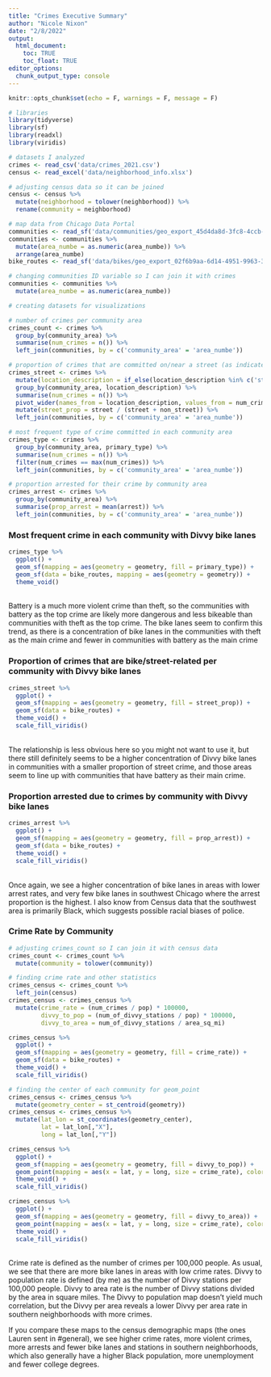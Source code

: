 ---
title: "Crimes Executive Summary"
author: "Nicole Nixon"
date: "2/8/2022"
output: 
  html_document:
    toc: TRUE
    toc_float: TRUE
editor_options: 
  chunk_output_type: console
---

```{r setup, include=FALSE}
knitr::opts_chunk$set(echo = F, warnings = F, message = F)
```

```{r}
# libraries
library(tidyverse)
library(sf)
library(readxl)
library(viridis)

# datasets I analyzed
crimes <- read_csv('data/crimes_2021.csv')
census <- read_excel('data/neighborhood_info.xlsx')

# adjusting census data so it can be joined
census <- census %>% 
  mutate(neighborhood = tolower(neighborhood)) %>% 
  rename(community = neighborhood)

# map data from Chicago Data Portal 
communities <- read_sf('data/communities/geo_export_45d4da8d-3fc8-4ccb-9b0c-8f546d526c9a.shp')
communities <- communities %>% 
  mutate(area_numbe = as.numeric(area_numbe)) %>% 
  arrange(area_numbe)
bike_routes <- read_sf('data/bikes/geo_export_02f6b9aa-6d14-4951-9963-31aeaa95c2b8.shp')

# changing communities ID variable so I can join it with crimes
communities <- communities %>% 
  mutate(area_numbe = as.numeric(area_numbe))

```


```{r}
# creating datasets for visualizations

# number of crimes per community area
crimes_count <- crimes %>% 
  group_by(community_area) %>% 
  summarise(num_crimes = n()) %>% 
  left_join(communities, by = c('community_area' = 'area_numbe'))

# proportion of crimes that are committed on/near a street (as indicated by the location being street, alley, sidewalk or highway) out of all crimes in the community
crimes_street <- crimes %>% 
  mutate(location_description = if_else(location_description %in% c('street', 'alley', 'sidewalk', 'highway / expressway'), "street", "non_street")) %>% 
  group_by(community_area, location_description) %>% 
  summarise(num_crimes = n()) %>% 
  pivot_wider(names_from = location_description, values_from = num_crimes) %>% 
  mutate(street_prop = street / (street + non_street)) %>% 
  left_join(communities, by = c('community_area' = 'area_numbe'))

# most frequent type of crime committed in each community area
crimes_type <- crimes %>% 
  group_by(community_area, primary_type) %>% 
  summarise(num_crimes = n()) %>% 
  filter(num_crimes == max(num_crimes)) %>% 
  left_join(communities, by = c('community_area' = 'area_numbe'))

# proportion arrested for their crime by community area
crimes_arrest <- crimes %>% 
  group_by(community_area) %>% 
  summarise(prop_arrest = mean(arrest)) %>% 
  left_join(communities, by = c('community_area' = 'area_numbe'))
```


### Most frequent crime in each community with Divvy bike lanes

```{r}
crimes_type %>% 
  ggplot() +
  geom_sf(mapping = aes(geometry = geometry, fill = primary_type)) +
  geom_sf(data = bike_routes, mapping = aes(geometry = geometry)) +
  theme_void()
```
<br>
Battery is a much more violent crime than theft, so the communities with battery as the top crime are likely more dangerous and less bikeable than communities with theft as the top crime. The bike lanes seem to confirm this trend, as there is a concentration of bike lanes in the communities with theft as the main crime and fewer in communities with battery as the main crime

### Proportion of crimes that are bike/street-related per community with Divvy bike lanes

```{r}
crimes_street %>%   
  ggplot() +
  geom_sf(mapping = aes(geometry = geometry, fill = street_prop)) +
  geom_sf(data = bike_routes) +
  theme_void() +
  scale_fill_viridis()
```
<br>
The relationship is less obvious here so you might not want to use it, but there still definitely seems to be a higher concentration of Divvy bike lanes in communities with a smaller proportion of street crime, and those areas seem to line up with communities that have battery as their main crime.

### Proportion arrested due to crimes by community with Divvy bike lanes

```{r}
crimes_arrest %>%
  ggplot() +
  geom_sf(mapping = aes(geometry = geometry, fill = prop_arrest)) +
  geom_sf(data = bike_routes) +
  theme_void() +
  scale_fill_viridis()
```
<br>
Once again, we see a higher concentration of bike lanes in areas with lower arrest rates, and very few bike lanes in southwest Chicago where the arrest proportion is the highest. I also know from Census data that the southwest area is primarily Black, which suggests possible racial biases of police.

### Crime Rate by Community

```{r}
# adjusting crimes_count so I can join it with census data
crimes_count <- crimes_count %>% 
  mutate(community = tolower(community))

# finding crime rate and other statistics
crimes_census <- crimes_count %>% 
  left_join(census)
crimes_census <- crimes_census %>% 
  mutate(crime_rate = (num_crimes / pop) * 100000,
         divvy_to_pop = (num_of_divvy_stations / pop) * 100000,
         divvy_to_area = num_of_divvy_stations / area_sq_mi)

crimes_census %>% 
  ggplot() +
  geom_sf(mapping = aes(geometry = geometry, fill = crime_rate)) +
  geom_sf(data = bike_routes) +
  theme_void() +
  scale_fill_viridis()

# finding the center of each community for geom_point
crimes_census <- crimes_census %>% 
  mutate(geometry_center = st_centroid(geometry))
crimes_census <- crimes_census %>% 
  mutate(lat_lon = st_coordinates(geometry_center),
         lat = lat_lon[,"X"],
         long = lat_lon[,"Y"])

crimes_census %>% 
  ggplot() +
  geom_sf(mapping = aes(geometry = geometry, fill = divvy_to_pop)) +
  geom_point(mapping = aes(x = lat, y = long, size = crime_rate), color = "red", alpha = 0.5) +
  theme_void() +
  scale_fill_viridis()

crimes_census %>% 
  ggplot() +
  geom_sf(mapping = aes(geometry = geometry, fill = divvy_to_area)) +
  geom_point(mapping = aes(x = lat, y = long, size = crime_rate), color = "red", alpha = 0.5) +
  theme_void() +
  scale_fill_viridis()
```
<br>
Crime rate is defined as the number of crimes per 100,000 people. As usual, we see that there are more bike lanes in areas with low crime rates. Divvy to population rate is defined (by me) as the number of Divvy stations per 100,000 people. Divvy to area rate is the number of Divvy stations divided by the area in square miles. The Divvy to population map doesn't yield much correlation, but the Divvy per area reveals a lower Divvy per area rate in southern neighborhoods with more crimes.

If you compare these maps to the census demographic maps (the ones Lauren sent in #general), we see higher crime rates, more violent crimes, more arrests and fewer bike lanes and stations in southern neighborhoods, which also generally have a higher Black population, more unemployment and fewer college degrees.



